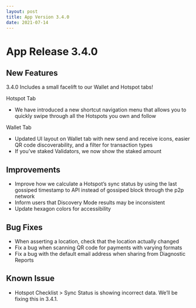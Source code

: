 ```yaml
---
layout: post
title: App Version 3.4.0
date: 2021-07-14
---
```


# App Release 3.4.0

## New Features

3.4.0 Includes a small facelift to our Wallet and Hotspot tabs!

<!--truncate-->

Hotspot Tab

- We have introduced a new shortcut navigation menu that allows you to quickly swipe through all the
  Hotspots you own and follow

Wallet Tab

- Updated UI layout on Wallet tab with new send and receive icons, easier QR code discoverability,
  and a filter for transaction types
- If you’ve staked Validators, we now show the staked amount

## Improvements

- Improve how we calculate a Hotspot’s sync status by using the last gossiped timestamp to API
  instead of gossiped block through the p2p network
- Inform users that Discovery Mode results may be inconsistent
- Update hexagon colors for accessibility

## Bug Fixes

- When asserting a location, check that the location actually changed
- Fix a bug when scanning QR code for payments with varying formats
- Fix a bug with the default email address when sharing from Diagnostic Reports

## Known Issue

- Hotspot Checklist > Sync Status is showing incorrect data. We’ll be fixing this in 3.4.1.

